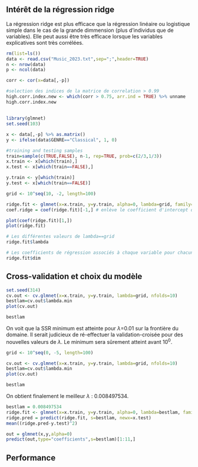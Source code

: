 
## Intérêt de la régression ridge

La régression ridge est plus efficace que la régression linéaire ou logistique simple dans le cas de la grande dimmension (plus d'individus que de variables).
Elle peut aussi être très efficace lorsque les variables explicatives sont très corrélées.

```r
rm(list=ls())
data <- read.csv("Music_2023.txt",sep=";",header=TRUE)
n <- nrow(data)
p <- ncol(data)
```

```r
corr <- cor(x=data[,-p])

#selection des indices de la matrice de correlation > 0.99
high.corr.index.new <- which(corr > 0.75, arr.ind = TRUE) %>% unname
high.corr.index.new
```


## 

```r
library(glmnet)
set.seed(103)
```





```r
x <- data[,-p] %>% as.matrix()
y <- ifelse(data$GENRE=="Classical", 1, 0)

#training and testing samples
train=sample(c(TRUE,FALSE), n-1, rep=TRUE, prob=c(2/3,1/3))
x.train <- x[which(train),]
x.test <- x[which(train==FALSE),]

y.train <- y[which(train)]
y.test <- x[which(train==FALSE)]

grid <- 10^seq(10, -2, length=100)

ridge.fit <- glmnet(x=x.train, y=y.train, alpha=0, lambda=grid, family="binomial")
coef.ridge = coef(ridge.fit)[-1,] # enlève le coefficient d'intercept qui n'apporte rien

plot(coef(ridge.fit)[1,])
plot(ridge.fit)
```


```r
# Les différentes valeurs de lambda==grid
ridge.fit$lambda
```


```r
# Les coefficients de régression associés à chaque variable pour chacune des 100 valeurs de lambda
ridge.fit$dim
```

## Cross-validation et choix du modèle

```r
set.seed(314)
cv.out <- cv.glmnet(x=x.train, y=y.train, lambda=grid, nfolds=10)
bestlam=cv.out$lambda.min
plot(cv.out)

bestlam
```
On voit que la SSR minimum est atteinte pour $\lambda$=0.01 sur la frontière du domaine.
Il serait judicieux de ré-effectuer la validation-croisée pour des nouvelles valeurs de $\lambda$.
Le minimum sera sûrement atteint avant $10^0$.

```r
grid <- 10^seq(0, -5, length=100)

cv.out <- cv.glmnet(x=x.train, y=y.train, lambda=grid, nfolds=10)
bestlam=cv.out$lambda.min
plot(cv.out)

bestlam
```

On obtient finalement le meilleur $\lambda$ : 0.008497534.

```r
bestlam = 0.008497534
ridge.fit <- glmnet(x=x.train, y=y.train, alpha=0, lambda=bestlam, family="binomial")
ridge.pred = predict(ridge.fit, s=bestlam, newx=x.test)
mean((ridge.pred-y.test)^2)

out = glmnet(x,y,alpha=0)
predict(out,type="coefficients",s=bestlam)[1:11,]
```



## Performance